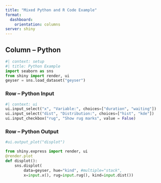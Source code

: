 ```yaml
---
title: "Mixed Python and R Code Example"
format: 
  dashboard:
    orientation: columns
server: shiny
---
```


## Column -- Python {width=50%}

```python
#| context: setup
#| title: Python Example
import seaborn as sns
from shiny import render, ui
geyser = sns.load_dataset("geyser")
```

### Row -- Python Input {height="40%"}

```python
#| context: ui
ui.input_select("x", "Variable:", choices=["duration", "waiting"])
ui.input_select("dist", "Distribution:", choices=["hist", "kde"])
ui.input_checkbox("rug", "Show rug marks", value = False)
```

### Row -- Python Output {height="60%"}

```python
#ui.output_plot("displot")
```

```python
from shiny.express import render, ui
@render.plot
def displot():
    sns.displot(
        data=geyser, hue="kind", #multiple="stack",
        x=input.x(), rug=input.rug(), kind=input.dist())
```
